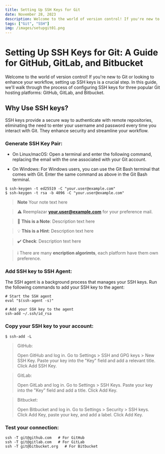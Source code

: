 ```yaml
---
title: Setting Up SSH Keys for Git
date: November 28, 2023
description: Welcome to the world of version control! If you're new to Git or looking to enhance your workflow, setting up SSH keys is a crucial step. In this post, we'll walk through the process of configuring SSH keys for GitHub, GitLab and BitBucket.
tags: ["Git", "SSH"]
img: /images/setupgit01.png
---
```


# Setting Up SSH Keys for Git: A Guide for GitHub, GitLab, and Bitbucket

Welcome to the world of version control! If you're new to Git or looking to enhance your workflow, setting up SSH keys is a crucial step. In this guide, we'll walk through the process of configuring SSH keys for three popular Git hosting platforms: GitHub, GitLab, and Bitbucket.

## Why Use SSH keys?

SSH keys provide a secure way to authenticate with remote repositories, eliminating the need to enter your username and password every time you interact with Git. They enhance security and streamline your workflow.

### Generate SSH Key Pair:

- On Linux/macOS:
  Open a terminal and enter the following command, replacing the email with the one associated with your Git account.

- On Windows:
  For Windows users, you can use the Git Bash terminal that comes with Git. Enter the same command as above in the Git Bash terminal.

```
$ ssh-keygen -t ed25519 -C "your.user@example.com"
$ ssh-keygen -t rsa -b 4096 -C "your.user@example.com"
```

> **Note**
> Your note text here

> :warning: Reemplazar **your.user@example.com** for your preference mail.

> :memo: **This is a Note**: Description text here

> :bulb: **This is a Hint**: Description text here

> :heavy_check_mark: **Check**: Description text here

> :information_source: There are many **encription algorimts**, each platform have them own preference.

### Add SSH key to SSH Agent:

The SSH agent is a background process that manages your SSH keys. Run the following commands to add your SSH key to the agent:

```
# Start the SSH agent
eval "$(ssh-agent -s)"

# Add your SSH key to the agent
ssh-add ~/.ssh/id_rsa
```

### Copy your SSH key to your account:

```
$ ssh-add -L
```

> GitHub:
>
> Open GitHub and log in.
> Go to Settings > SSH and GPG keys > New SSH Key.
> Paste your key into the "Key" field and add a relevant title.
> Click Add SSH Key.

> GitLab:
>
> Open GitLab and log in.
> Go to Settings > SSH Keys.
> Paste your key into the "Key" field and add a title.
> Click Add Key.

> Bitbucket:
>
> Open Bitbucket and log in.
> Go to Settings > Security > SSH keys.
> Click Add Key, paste your key, and add a label.
> Click Add Key.

### Test your connection:

```
ssh -T git@github.com   # For GitHub
ssh -T git@gitlab.com   # For GitLab
ssh -T git@bitbucket.org   # For Bitbucket
```
